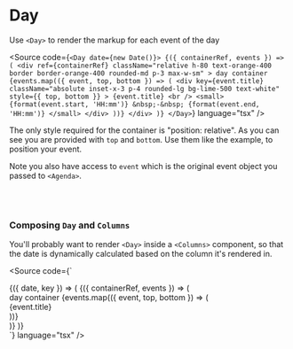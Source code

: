 
<Meta of={DayStories} />

# Day

Use `<Day>` to render the markup for each event of the day

<Canvas of={DayStories.BasicDay} />

<Source
  code={`
<Day date={new Date()}>
  {({ containerRef, events }) => (
    <div
      ref={containerRef}
      className="relative h-80 text-orange-400 border border-orange-400 rounded-md p-3 max-w-sm"
    >
      day container
      {events.map(({ event, top, bottom }) => (
        <div
          key={event.title}
          className="absolute inset-x-3 p-4 rounded-lg bg-lime-500 text-white"
          style={{ top, bottom }}
        >
          {event.title}
          <br />
          <small>
            {format(event.start, 'HH:mm')}
            &nbsp;-&nbsp;
            {format(event.end, 'HH:mm')}
          </small>
        </div>
      ))}
    </div>
  )}
</Day>
  `}
  language="tsx"
/>

The only style required for the container is "position: relative".
As you can see you are provided with `top` and `bottom`. Use them like the example, to position your event.

Note you also have access to `event` which is the original event object you passed to `<Agenda>`.

<br />
<br />

### Composing `Day` and `Columns`

You'll probably want to render `<Day>` inside a `<Columns>` component, so that the date is dynamically calculated based on the column it's rendered in.

<Canvas of={DayStories.DayInsideColumns} />

<Source
  code={`
<div className="flex p-4 border border-sky-500 rounded-md gap-x-4 after:content-['holaaa']">
  <Columns>
    {({ date, key }) => (
      <Day date={date} key={key}>
        {({ containerRef, events }) => (
          <div
            ref={containerRef}
            className="relative h-80 text-orange-400 border border-orange-400 rounded-md p-3 flex-1"
          >
            day container
            {events.map(({ event, top, bottom }) => (
              <div
                key={event.title}
                className="absolute inset-x-3 p-4 rounded-lg border border-lime-500 text-lime-600"
                style={{ top, bottom }}
              >
                {event.title}
              </div>
            ))}
          </div>
        )}
      </Day>
    )}
  </Columns>
</div>
  `}
  language="tsx"
/>